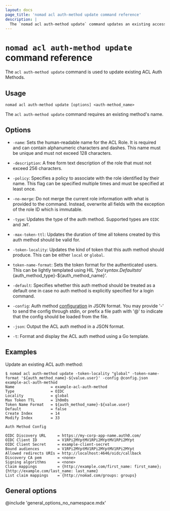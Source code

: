 ```yaml
---
layout: docs
page_title: 'nomad acl auth-method update command reference'
description: |
  The `nomad acl auth-method update` command updates an existing access control list (ACL) authentication method.  Modify name, name format, description, OIDC or JWT type, local or global, and time to live (TTL).
---
```


# `nomad acl auth-method update` command reference

The `acl auth-method update` command is used to update existing ACL Auth
Methods.

## Usage

```plaintext
nomad acl auth-method update [options] <auth-method_name>
```

The `acl auth-method update` command requires an existing method's name.

## Options

- `-name`: Sets the human-readable name for the ACL Role. It is required and
  can contain alphanumeric characters and dashes. This name must be unique and
  must not exceed 128 characters.

- `-description`: A free form text description of the role that must not exceed
  256 characters.

- `-policy`: Specifies a policy to associate with the role identified by their
  name. This flag can be specified multiple times and must be specified at
  least once.

- `-no-merge`: Do not merge the current role information with what is provided
  to the command. Instead, overwrite all fields with the exception of the role
  ID which is immutable.

- `-type`: Updates the type of the auth method. Supported types are `OIDC` and
  `JWT`.

- `-max-token-ttl`: Updates the duration of time all tokens created by this auth
  method should be valid for.

- `-token-locality`: Updates the kind of token that this auth method should
  produce. This can be either `local` or `global`.

- `token-name-format`: Sets the token format for the authenticated users.
  This can be lightly templated using HIL '${foo}' syntax. Defaults to
  '${auth_method_type}-${auth_method_name}'.

- `-default`: Specifies whether this auth method should be treated as a default
  one in case no auth method is explicitly specified for a login command.

- `-config`: Auth method [configuration][] in JSON format. You may provide '-'
  to send the config through stdin, or prefix a file path with '@' to indicate
  that the config should be loaded from the file.

- `-json`: Output the ACL auth method in a JSON format.

- `-t`: Format and display the ACL auth method using a Go template.

## Examples

Update an existing ACL auth method:

```shell-session
$ nomad acl auth-method update -token-locality "global" -token-name-format '${auth_method_name}-${value.user}' -config @config.json example-acl-auth-method
Name                = example-acl-auth-method
Type                = OIDC
Locality            = global
Max Token TTL       = 1h0m0s
Token Name Format   = ${auth_method_name}-${value.user}
Default             = false
Create Index        = 14
Modify Index        = 33

Auth Method Config

OIDC Discovery URL     = https://my-corp-app-name.auth0.com/
OIDC Client ID         = V1RPi2MYptMV1RPi2MYptMV1RPi2MYpt
OIDC Client Secret     = example-client-secret
Bound audiences        = V1RPi2MYptMV1RPi2MYptMV1RPi2MYpt
Allowed redirects URIs = http://localhost:4646/oidc/callback
Discovery CA pem       = <none>
Signing algorithms     = <none>
Claim mappings         = {http://example.com/first_name: first_name}; {http://example.com/last_name: last_name}
List claim mappings    = {http://nomad.com/groups: groups}
```

## General options

@include 'general_options_no_namespace.mdx'

[configuration]: /nomad/api-docs/acl/auth-methods#config
